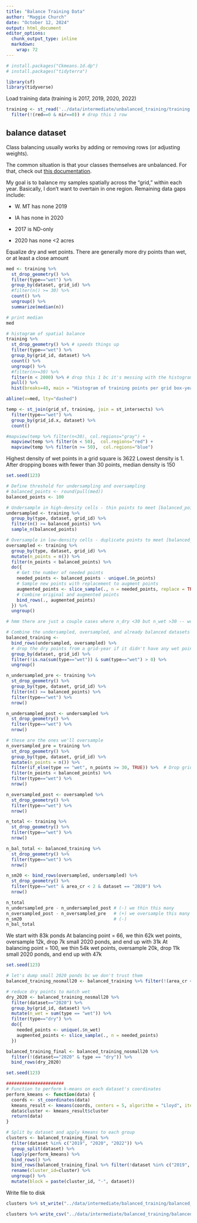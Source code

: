 ```yaml
---
title: "Balance Training Data"
author: "Maggie Church"
date: "October 12, 2024"
output: html_document
editor_options: 
  chunk_output_type: inline
  markdown: 
    wrap: 72
---
```



```r
# install.packages("Ckmeans.1d.dp")
# install.packages("tidyterra")

library(sf)
library(tidyverse)
```

Load training data
(training is 2017, 2019, 2020, 2022)
```r
training <- st_read('../data/intermediate/unbalanced_training/training.csv') %>%
  filter(!(red==0 & nir==0)) # drop this 1 row
```

## balance dataset

Class balancing usually works by adding or removing rows (or adjusting weights).

The common situation is that your classes themselves are unbalanced. For that, check out [this documentation](https://mlr-org.com/gallery/basic/2020-03-30-imbalanced-data/index.html).

My goal is to balance my samples spatially across the "grid," within each year. Basically, I don't want to overtain in one region. Remaining data gaps include:

-   W. MT has none 2019

-   IA has none in 2020

-   2017 is ND-only

-   2020 has none \<2 acres


Equalize dry and wet points. There are generally more dry points than wet, or at least a close amount 

```r
med <- training %>%
  st_drop_geometry() %>% 
  filter(type=="wet") %>% 
  group_by(dataset, grid_id) %>% 
  #filter(n() >= 30) %>% 
  count() %>% 
  ungroup() %>%
  summarize(median(n))

# print median
med
```

```r
# histogram of spatial balance
training %>% 
  st_drop_geometry() %>% # speeds things up
  filter(type=="wet") %>% 
  group_by(grid_id, dataset) %>%
  count() %>% 
  ungroup() %>% 
  #filter(n>=30) %>% 
  filter(n < 2000) %>% # drop this 1 bc it's messing with the histogram
  pull() %>% 
  hist(breaks=40, main = "Histogram of training points per grid box-year", sub="does not include 1 box with >2000 wet points (for viewability)") 

abline(v=med, lty="dashed") 
```

```r
temp <- st_join(grid_sf, training, join = st_intersects) %>% 
  filter(type=="wet") %>% 
  group_by(grid_id.x, dataset) %>% 
  count() 

#mapview(temp %>% filter(n<30), col.regions="gray") + 
  mapview(temp %>% filter(n < 50),  col.regions="red") +
  mapview(temp %>% filter(n >= 50),  col.regions="blue") 
```

Highest density of wet points in a grid square is 3622 Lowest density is 1. After dropping boxes with fewer than 30 points, median density is 150

```r
set.seed(123)

# Define threshold for undersampling and oversampling
# balanced_points <- round(pull(med))
balanced_points <- 100

# Undersample in high-density cells - thin points to meet [balanced_points] per type
undersampled <- training %>%
  group_by(type, dataset, grid_id) %>% 
  filter(n() >= balanced_points) %>%
  sample_n(balanced_points) 

# Oversample in low-density cells - duplicate points to meet [balanced_points] per type
oversampled <- training %>%
  group_by(type, dataset, grid_id) %>% 
  mutate(n_points = n()) %>% 
  filter(n_points < balanced_points) %>%  
  do({
    # Get the number of needed points
    needed_points <- balanced_points - unique(.$n_points)  
    # Sample new points with replacement to augment points
    augmented_points <- slice_sample(., n = needed_points, replace = TRUE)  
    # Combine original and augmented points
    bind_rows(., augmented_points)  
  }) %>% 
  ungroup() 

# hmm there are just a couple cases where n_dry <30 but n_wet >30 -- would wanna keep these.

# Combine the undersampled, oversampled, and already balanced datasets
balanced_training <- 
  bind_rows(undersampled, oversampled) %>% 
  # drop the dry points from a grid-year if it didn't have any wet points
  group_by(dataset, grid_id) %>% 
  filter(!is.na(sum(type=="wet")) & sum(type=="wet") > 0) %>% 
  ungroup() 
```

```r

n_undersampled_pre <- training %>%
  st_drop_geometry() %>%
  group_by(type, dataset, grid_id) %>% 
  filter(n() >= balanced_points) %>% 
  filter(type=="wet") %>% 
  nrow()

n_undersampled_post <- undersampled %>% 
  st_drop_geometry() %>%
  filter(type=="wet") %>% 
  nrow()

# these are the ones we'll oversample
n_oversampled_pre = training %>%
  st_drop_geometry() %>%
  group_by(type, dataset, grid_id) %>% 
  mutate(n_points = n()) %>% 
  filter(if_else(type == "wet", n_points >= 30, TRUE)) %>%  # Drop grid-year if fewer than 30 wet points
  filter(n_points < balanced_points) %>% 
  filter(type=="wet") %>% 
  nrow()

n_oversampled_post <- oversampled %>% 
  st_drop_geometry() %>%
  filter(type=="wet") %>% 
  nrow()

n_total <- training %>% 
  st_drop_geometry() %>%
  filter(type=="wet") %>% 
  nrow()

n_bal_total <- balanced_training %>% 
  st_drop_geometry() %>%
  filter(type=="wet") %>% 
  nrow()

n_sm20 <- bind_rows(oversampled, undersampled) %>% 
  st_drop_geometry() %>%
  filter(type=="wet" & area_cr < 2 & dataset == "2020") %>% 
  nrow()

n_total 
n_undersampled_pre - n_undersampled_post # (-) we thin this many
n_oversampled_post - n_oversampled_pre   # (+) we oversample this many
n_sm20                                   # (-)
n_bal_total
```
We start with 83k ponds
At balancing point = 66, we thin 62k wet points, oversample 12k, drop 7k small 2020 ponds, and end up with 31k
At balancing point = 100, we thin 54k wet points, oversample 20k, drop 11k small 2020 ponds, and end up with 47k

```r
set.seed(123)

# let's dump small 2020 ponds bc we don't trust them
balanced_training_nosmall20 <- balanced_training %>% filter(!(area_cr < 2 & dataset == "2020") | type=="dry")

# reduce dry points to match wet
dry_2020 <- balanced_training_nosmall20 %>%
  filter(dataset=="2020") %>% 
  group_by(grid_id, dataset) %>%
  mutate(n_wet = sum(type == "wet")) %>%
  filter(type=="dry") %>% 
  do({
    needed_points <- unique(.$n_wet)
    augmented_points <- slice_sample(., n = needed_points)
  }) 

balanced_training_final <- balanced_training_nosmall20 %>% 
  filter(!(dataset=="2020" & type == "dry")) %>% 
  bind_rows(dry_2020)
```

```r
set.seed(123)

######################
# Function to perform k-means on each dataset's coordinates
perform_kmeans <- function(data) {
  coords <- st_coordinates(data)  
  kmeans_result <- kmeans(coords, centers = 5, algorithm = "Lloyd", iter.max = 60)
  data$cluster <- kmeans_result$cluster  
  return(data)  
}

# Split by dataset and apply kmeans to each group
clusters <- balanced_training_final %>%
  filter(dataset %in% c("2019", "2020", "2022")) %>%
  group_split(dataset) %>%
  lapply(perform_kmeans) %>% 
  bind_rows() %>% 
  bind_rows(balanced_training_final %>% filter(!dataset %in% c("2019", "2020", "2022")) %>% mutate(cluster=1)) %>% 
  rename(cluster_id=cluster) %>% 
  ungroup() %>% 
  mutate(block = paste(cluster_id, "-", dataset))
```

Write file to disk
```r
clusters %>% st_write("../data/intermediate/balanced_training/balanced_training_b100.shp", append=F)

clusters %>% write_csv("../data/intermediate/balanced_training/balanced_training_b100.csv")
```

